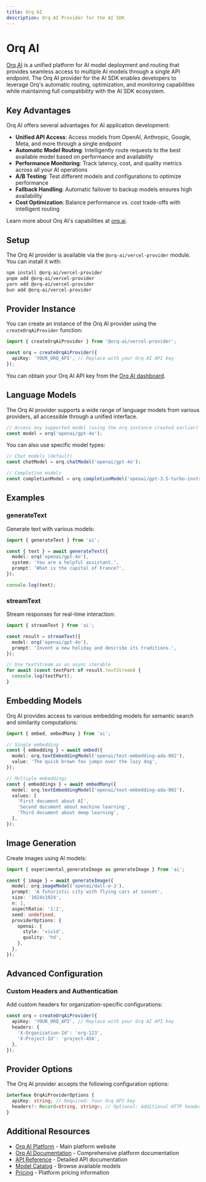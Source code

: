 ```yaml
---
title: Orq AI
description: Orq AI Provider for the AI SDK
---
```


# Orq AI

[Orq AI](https://orq.ai) is a unified platform for AI model deployment and routing that provides seamless access to multiple AI models through a single API endpoint. The Orq AI provider for the AI SDK enables developers to leverage Orq's automatic routing, optimization, and monitoring capabilities while maintaining full compatibility with the AI SDK ecosystem.

## Key Advantages

Orq AI offers several advantages for AI application development:

- **Unified API Access**: Access models from OpenAI, Anthropic, Google, Meta, and more through a single endpoint
- **Automatic Model Routing**: Intelligently route requests to the best available model based on performance and availability
- **Performance Monitoring**: Track latency, cost, and quality metrics across all your AI operations
- **A/B Testing**: Test different models and configurations to optimize performance
- **Fallback Handling**: Automatic failover to backup models ensures high availability
- **Cost Optimization**: Balance performance vs. cost trade-offs with intelligent routing

Learn more about Orq AI's capabilities at [orq.ai](https://orq.ai).

## Setup

The Orq AI provider is available via the `@orq-ai/vercel-provider` module. You can install it with:

```bash
npm install @orq-ai/vercel-provider
pnpm add @orq-ai/vercel-provider
yarn add @orq-ai/vercel-provider
bun add @orq-ai/vercel-provider
```

## Provider Instance

You can create an instance of the Orq AI provider using the `createOrqAiProvider` function:

```ts
import { createOrqAiProvider } from '@orq-ai/vercel-provider';

const orq = createOrqAiProvider({
  apiKey: 'YOUR_ORQ_API', // Replace with your Orq AI API key
});
```

You can obtain your Orq AI API key from the [Orq AI dashboard](https://my.orq.ai/).

## Language Models

The Orq AI provider supports a wide range of language models from various providers, all accessible through a unified interface.

```ts
// Access any supported model (using the orq instance created earlier)
const model = orq('openai/gpt-4o');
```

You can also use specific model types:

```ts
// Chat models (default)
const chatModel = orq.chatModel('openai/gpt-4o');

// Completion models
const completionModel = orq.completionModel('openai/gpt-3.5-turbo-instruct');
```

## Examples

### generateText

Generate text with various models:

```ts
import { generateText } from 'ai';

const { text } = await generateText({
  model: orq('openai/gpt-4o'),
  system: 'You are a helpful assistant.',
  prompt: 'What is the capital of France?',
});

console.log(text);
```

### streamText

Stream responses for real-time interaction:

```ts
import { streamText } from 'ai';

const result = streamText({
  model: orq('openai/gpt-4o'),
  prompt: 'Invent a new holiday and describe its traditions.',
});

// Use textStream as an async iterable
for await (const textPart of result.textStream) {
  console.log(textPart);
}
```

## Embedding Models

Orq AI provides access to various embedding models for semantic search and similarity computations:

```ts
import { embed, embedMany } from 'ai';

// Single embedding
const { embedding } = await embed({
  model: orq.textEmbeddingModel('openai/text-embedding-ada-002'),
  value: 'The quick brown fox jumps over the lazy dog',
});

// Multiple embeddings
const { embeddings } = await embedMany({
  model: orq.textEmbeddingModel('openai/text-embedding-ada-002'),
  values: [
    'First document about AI',
    'Second document about machine learning',
    'Third document about deep learning',
  ],
});
```

## Image Generation

Create images using AI models:

```ts
import { experimental_generateImage as generateImage } from 'ai';

const { image } = await generateImage({
  model: orq.imageModel('openai/dall-e-3'),
  prompt: 'A futuristic city with flying cars at sunset',
  size: '1024x1024',
  n: 1,
  aspectRatio: '1:1',
  seed: undefined,
  providerOptions: {
    openai: {
      style: 'vivid',
      quality: 'hd',
    },
  },
});
```

## Advanced Configuration

### Custom Headers and Authentication

Add custom headers for organization-specific configurations:

```ts
const orq = createOrqAiProvider({
  apiKey: 'YOUR_ORQ_API', // Replace with your Orq AI API key
  headers: {
    'X-Organization-Id': 'org-123',
    'X-Project-Id': 'project-456',
  },
});
```

## Provider Options

The Orq AI provider accepts the following configuration options:

```ts
interface OrqAiProviderOptions {
  apiKey: string; // Required: Your Orq API key
  headers?: Record<string, string>; // Optional: Additional HTTP headers
}
```

## Additional Resources

- [Orq AI Platform](https://orq.ai) - Main platform website
- [Orq AI Documentation](https://docs.orq.ai) - Comprehensive platform documentation
- [API Reference](https://docs.orq.ai/docs/introduction) - Detailed API documentation
- [Model Catalog](https://docs.orq.ai/docs/proxy) - Browse available models
- [Pricing](https://orq.ai/pricing) - Platform pricing information
